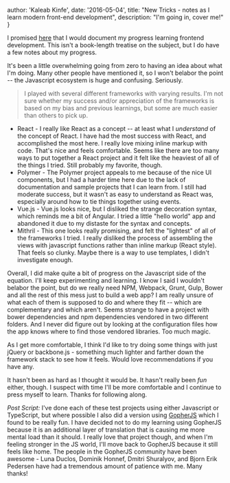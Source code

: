 
  author: 'Kaleab Kinfe',
  date: '2016-05-04',
  title: "New Tricks - notes as I learn modern front-end development",
  description:
    "I'm going in, cover me!"
}



I promised [here](https://https://github.com/kkinfe/) that I would document my progress learning frontend development. This isn't a book-length treatise on the subject, but I do have a few notes about my progress.

It's been a little overwhelming going from zero to having an idea about what I'm doing. Many other people have mentioned it, so I won't belabor the point -- the Javascript ecosystem is huge and confusing. Seriously.

> I played with several different frameworks with varying results. I'm not sure whether my success and/or appreciation of the frameworks is based on my bias and previous learnings, but some are much easier than others to pick up.

- React - I really like React as a concept -- at least what I _understand_ of the concept of React. I have had the most success with React, and accomplished the most here. I really love mixing inline markup with code. That's nice and feels comfortable. Seems like there are too many ways to put together a React project and it felt like the heaviest of all of the things I tried. Still probably my favorite, though.
- Polymer - The Polymer project appeals to me because of the nice UI components, but I had a harder time here due to the lack of documentation and sample projects that I can learn from. I still had moderate success, but it wasn't as easy to understand as React was, especially around how to tie things together using events.
- Vue.js - Vue.js looks nice, but I disliked the strange decoration syntax, which reminds me a bit of Angular. I tried a little "hello world" app and abandoned it due to my distaste for the syntax and concepts.
- Mithril - This one looks really promising, and felt the "lightest" of all of the frameworks I tried. I really disliked the process of assembling the views with javascript functions rather than inline markup (React style). That feels so clunky. Maybe there is a way to use templates, I didn't investigate enough.

Overall, I did make quite a bit of progress on the Javascript side of the equation. I'll keep experimenting and learning. I know I said I wouldn't belabor the point, but do we really need NPM, Webpack, Grunt, Gulp, Bower and all the rest of this mess just to build a web app? I am really unsure of what each of them is supposed to do and where they fit -- which are complementary and which aren't. Seems strange to have a project with bower dependencies and npm dependencies vendored in two different folders. And I never did figure out by looking at the configuration files how the app knows where to find those vendored libraries. Too much magic.

As I get more comfortable, I think I'd like to try doing some things with just jQuery or backbone.js - something much lighter and farther down the framework stack to see how it feels. Would love recommendations if you have any.

It hasn't been as hard as I thought it would be. It hasn't really been _fun_ either, though. I suspect with time I'll be more comfortable and I continue to press myself to learn. Thanks for following along.

_Post Script:_
I've done each of these test projects using either Javascript or TypeScript, but where possible I also did a version using [GopherJS](http://www.gopherjs.org) which I found to be really fun. I have decided not to do my learning using GopherJS because it is an additional layer of translation that is causing me more mental load than it should. I really love that project though, and when I'm feeling stronger in the JS world, I'll move back to GopherJS because it still feels like home. The people in the GopherJS community have been awesome - Luna Duclos, Dominik Honnef, Dmitri Shuralyov, and Bjorn Erik Pedersen have had a tremendous amount of patience with me. Many thanks!
